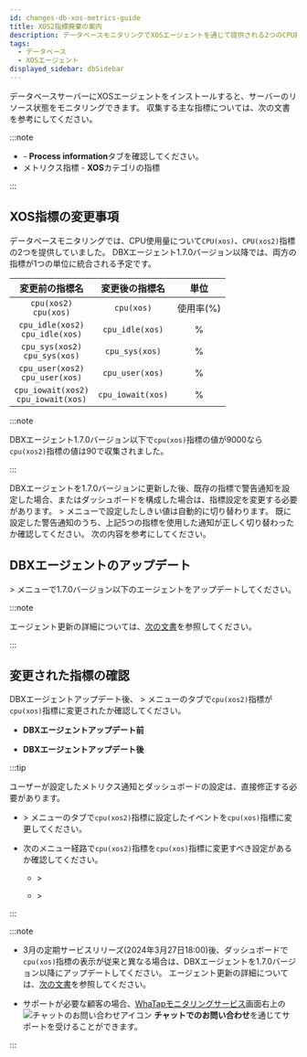 ```yaml
---
id: changes-db-xos-metrics-guide
title: XOS2指標廃棄の案内
description: データベースモニタリングでXOSエージェントを通じて提供される2つのCPU指標をDBXエージェントv1.7.0から統合して提供される予定です。
tags:
  - データベース
  - XOSエージェント
displayed_sidebar: dbSidebar
---
```


データベースサーバーにXOSエージェントをインストールすると、サーバーのリソース状態をモニタリングできます。 収集する主な指標については、次の文書を参考にしてください。

:::note

- <Link to="https://docs.whatap.io/postgresql/instance-monitoring#column-info" target="_blank"><Cmdname sid="instance_monitoring" /></Link> - <b>Process information</b>タブを確認してください。

- <Link to="https://docs.whatap.io/postgresql/metrics-data-list" target="_blank">メトリクス指標</Link> - <b>XOS</b>カテゴリの指標

:::

## XOS指標の変更事項

データベースモニタリングでは、CPU使用量について`CPU(xos)`、`CPU(xos2)`指標の2つを提供していました。 DBXエージェント1.7.0バージョン以降では、両方の指標が1つの単位に統合される予定です。

|                  変更前の指標名                 |      変更後の指標名      |   単位   |
| :--------------------------------------: | :---------------: | :----: |
|        `cpu(xos2)`<br/>`cpu(xos)`        |     `cpu(xos)`    | 使用率(%) |
|   `cpu_idle(xos2)`<br/>`cpu_idle(xos)`   |  `cpu_idle(xos)`  |    %   |
|    `cpu_sys(xos2)`<br/>`cpu_sys(xos)`    |   `cpu_sys(xos)`  |    %   |
|   `cpu_user(xos2)`<br/>`cpu_user(xos)`   |  `cpu_user(xos)`  |    %   |
| `cpu_iowait(xos2)`<br/>`cpu_iowait(xos)` | `cpu_iowait(xos)` |    %   |

:::note

DBXエージェント1.7.0バージョン以下で`cpu(xos)`指標の値が9000なら`cpu(xos2)`指標の値は90で収集されました。

:::

DBXエージェントを1.7.0バージョンに更新した後、既存の指標で警告通知を設定した場合、またはダッシュボードを構成した場合は、指標設定を変更する必要があります。 <Cmdname sid="event_statistic" className="uitext" /> > <Cmdname sid="event_setting" className="uitext" />メニューで設定したしきい値は自動的に切り替わります。 既に設定した警告通知のうち、上記5つの指標を使用した通知が正しく切り替わったか確認してください。 次の内容を参考にしてください。

## DBXエージェントのアップデート

<Cmdname sid="management" className="uitext" /> &gt; <Cmdname sid="agent_update" className="uitext" />メニューで1.7.0バージョン以下のエージェントをアップデートしてください。

<ImgLang img='changes/refer-db-agent-update-170.png' desc='エージェントアップデート' />

:::note

エージェント更新の詳細については、[次の文書](../postgresql/agent-manage)を参照してください。

:::

## 変更された指標の確認

DBXエージェントアップデート後、<Cmdname sid="event_statistic" className="uitext" /> > <Cmdname sid="event_setting" className="uitext" />メニューの<Cmdname sid="database" className="uitext" />タブで`cpu(xos2)`指標が`cpu(xos)`指標に変更されたか確認してください。

- **DBXエージェントアップデート前**

  <ImgLang img='changes/refer-db-alert-xos2.png' desc='アラート設定' />

- **DBXエージェントアップデート後**

  <ImgLang img='changes/refer-db-alert-xos.png' desc='アラート設定' />

:::tip

ユーザーが設定したメトリクス通知とダッシュボードの設定は、直接修正する必要があります。

- <Cmdname sid="event_statistic" className="uitext" /> &gt; <Cmdname sid="event_setting" className="uitext" />メニューの<Cmdname sid="metrics" className="uitext" />タブで<code>cpu(xos2)</code>指標に設定したイベントを<code>cpu(xos)</code>指標に変更してください。

- 次のメニュー経路で`cpu(xos2)`指標を`cpu(xos)`指標に変更すべき設定があるか確認してください。

  - <Cmdname sid="dashboard" className="uitext" /> &gt; <Cmdname sid="instance_monitoring" className="uitext" />

  - <Cmdname sid="dashboard" className="uitext" /> &gt; <Cmdname sid="flexboard" className="uitext" />

:::

:::note

- 3月の定期サービスリリーズ(2024年3月27日18:00)後、ダッシュボードで`cpu(xos)`指標の表示が従来と異なる場合は、DBXエージェントを1.7.0バージョン以降にアップデートしてください。 エージェント更新の詳細については、[次の文書](../postgresql/agent-manage)を参照してください。

- サポートが必要な顧客の場合、[WhaTapモニタリングサービス](https://service.whatap.io)画面右上の![チャットのお問い合わせアイコン](/img/ico-help.svg) **チャットでのお問い合わせ**を通じてサポートを受けることができます。

:::

